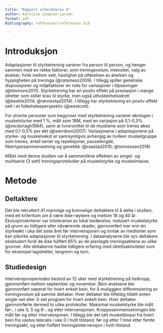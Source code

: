 ```yaml
---
title: "Rapport arbeidskrav 6"
author: Karoline Simpson-Larsen
format: pdf
Bibliography: referanser/referanser.bib

---
```


# Introduksjon

Adaptasjoner til styrketrening varierer fra person til person, og henger sammen med en rekke faktorer, som treningsvolum, intensitet, valg av øvelser, hvile mellom sett, hastighet på utførelsen av øvelsen og hyppigheten på treninga (@ratamess2009). I tillegg spiller genetiske disposisjoner og miljøfaktorer en rolle for variasjoner i tilpasninger (@timmons2011). Styrketrening har en positv effekt på prestasjon i mange idretter som stiller krav til styrke, men også utholdenhetsidrett (@beattie2014; @rønnestad2014). I tillegg har styrketrening en positv effekt sett i et folkehelseperspektiv (@westcott). 

For utrente personer som begynner med styrketrening varierer økningen i muskelstyrke med 1 %, målt som 1RM, med en variasjon på 0,1-0,3% (@mcdonagh1984), samt at tvversnittet til de musklene som trenes økes med 0,1-0,5% per økt (@wernbom2007). Variasjonene i adaptasjonene på styrke- og muskelvekst er sannsynligvis avhengig av hvilken muskelgruppe som trenes, antall serier og repetisjoner, pauselengde, fibertypesammensetning og genetikk (@raastad2010; @tonnessen2018)

Målet med denne studien var å sammenlikne effekten av singel- og multiserie (3 sett) treningsprotokoller på muskelstyrke og muskelmasse. 

# Metode

## Deltaktere

Det ble rekruttert 41 mannlige og kvinnelige deltaktere til å delta i studien, med ett kriteritum om å være ikke-røykere og mellom 18 og 40 år. Ekslusjonskriterer var intoleranse av lokal bedøvelse, redusert muskelstyrke på grunn av tidligere eller nåværende skader, gjennomført mer enn én styrkeøkt i uka det siste året før intervensjonen og inntak av medisiner som kan påvirke adaptasjoner til styrketrening. I dataanalysene ble syv deltakere ekskludert fordi de ikke fullført 85% av de planlagte treningsøktene av ulike grunner. Alle deltakerne hadde tidligere erfaring med idrettsaktiviteter som for eksempel lagidretter, langrenn og turn. 

## Studiedesign

Intervensjonsperioden bestod av 12 uker med styrketrening på helkropp, gjennomført mellom september og november. Bein-øvelsene ble gjennomført seperat for hvert enkelt bein, for å muliggjøre differensiering av treningsvolum på samme deltaker. Hver deltaker ble tilfeldig tildelt enten single-set eller 3-set program for hvert enkelt bein. Hver deltaker gjennomførte dermed to ulike protokoller. Maksimal muskelstyrke ble målt før-, i uke 3, 5 og 9-, og etter intervensjonen. Kroppssammensetningen ble målt før og etter intervensjonen. I tillegg ble det tatt muskelbiopsi fra hvert bein fra vastus lateralis i uke 0 i hvilt tilstand, før og etter 1 time etter femte treningsøkt, og etter fullført treningsintervensjon i hvilt tilstand. 

